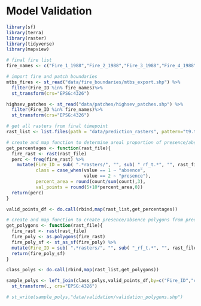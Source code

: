 # Model Validation

```r
library(sf)
library(terra)
library(raster)
library(tidyverse)
library(mapview)
```

```r
# final fire list
fire_names <- c("Fire_1_1988","Fire_2_1988","Fire_3_1988","Fire_4_1988","Fire_7_1988","Fire_9_1988","Fire_10_1988","Fire_11_1988","Fire_12_1988","Fire_13_1988","Fire_14_1988","Fire_15_1988","Fire_16_1988","Fire_18_1988","Fire_19_1988","Fire_20_1988","Fire_22_1988","Fire_23_1988","Fire_25_1988","Fire_26_1988","Fire_28_1988","Fire_29_1988","Fire_31_1988","Fire_32_1989","Fire_33_1989","Fire_35_1989","Fire_38_1989","Fire_41_1989","Fire_42_1989","Fire_48_1990","Fire_49_1991","Fire_50_1991","Fire_51_1991","Fire_54_1991")

# import fire and patch boundaries
mtbs_fires <- st_read("data/fire_boundaries/mtbs_export.shp") %>% 
  filter(Fire_ID %in% fire_names)%>% 
  st_transform(crs="EPSG:4326")

highsev_patches <- st_read("data/patches/highsev_patches.shp") %>% 
  filter(Fire_ID %in% fire_names)%>% 
  st_transform(crs="EPSG:4326") 
```

```r
# get all rasters from final timepoint
rast_list <- list.files(path = "data/prediction_rasters", pattern="t9.tif", all.files=TRUE, full.names=TRUE)
```

```r
# create and map function to determine areal proportion of presence/absence for each fire
get_percentages <- function(rast_file){
  fire_rast <- rast(rast_file)
  perc <- freq(fire_rast) %>% 
    mutate(Fire_ID = sub( ".*rasters/", "", sub( "_rf_t.*", "", rast_file)),
           class = case_when(value == 1 ~ "absence",
                             value == 2 ~ "presence"),
           percent_area = round(count/sum(count),3),
           val_points = round(5+10*percent_area,0))
  return(perc)
}

valid_points_df <- do.call(rbind,map(rast_list,get_percentages))
```

```r
# create and map function to create presence/absence polygons from prediction raster
get_polygons <- function(rast_file){
  fire_rast <- rast(rast_file)
  fire_poly <- as.polygons(fire_rast)
  fire_poly_sf <- st_as_sf(fire_poly) %>% 
  mutate(Fire_ID = sub( ".*rasters/", "", sub( "_rf_t.*", "", rast_file)))
  return(fire_poly_sf)
}

class_polys <- do.call(rbind,map(rast_list,get_polygons))
```

```r
sample_polys <- left_join(class_polys,valid_points_df,by=c("Fire_ID","class")) %>% 
  st_transform(., crs="EPSG:4326")
```

```r
# st_write(sample_polys,"data/validation/validation_polygons.shp")
```

